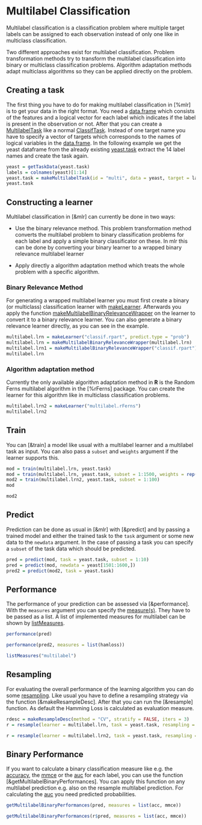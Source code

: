 # Multilabel Classification

Multilabel classification is a classification problem where multiple target labels can be 
assigned to each observation instead of only one like in multiclass classification. 

Two different approaches exist for multilabel classification. Problem transformation 
methods try to transform the multilabel classification into binary or multiclass 
classification problems. Algorithm adaptation methods adapt multiclass algorithms
so they can be applied directly on the problem. 

## Creating a task
The first thing you have to do for making multilabel classification in [%mlr] is to 
get your data in the right format. You need a [data.frame](&base::data.frame) which 
consists of the features and a logical vector for each label which indicates if the 
label is present in the observation or not. After that you can create a 
[MultilabelTask](task.md) like a normal [ClassifTask](task.md). Instead of one 
target name you have to specify a vector of targets which corresponds to the names of 
logical variables in the [data.frame](&base::data.frame). In the following example 
we get the yeast dataframe from the already existing [yeast.task](&yeast.task) extract 
the 14 label names and create the task again.

```r
yeast = getTaskData(yeast.task)
labels = colnames(yeast)[1:14]
yeast.task = makeMultilabelTask(id = "multi", data = yeast, target = labels)
yeast.task
```

## Constructing a learner
Multilabel classification in [&mlr] can currently be done in two ways:

* Use the binary relevance method.
This problem transformation method converts the multilabel problem to binary 
classification problems for each 
label and apply a simple binary classificator on these. In mlr this can be done by 
converting your binary learner to a wrapped binary relevance multilabel learner

* Apply directly a algorithm adaptation method which treats the whole 
problem with a specific algorithm. 

### Binary Relevance Method
For generating a wrapped multilabel learner you must first create a binary (or multiclass) 
classification learner with [makeLearner](&makeLearner). Afterwards you apply the function 
[makeMultilabelBinaryRelevanceWrapper](&makeMultilabelBinaryRelevanceWrapper) on the learner 
to convert it to a binary relevance learner. You can also generate a binary 
relevance learner directly, as you can see in the example. 

```r
multilabel.lrn = makeLearner("classif.rpart", predict.type = "prob")
multilabel.lrn = makeMultilabelBinaryRelevanceWrapper(multilabel.lrn)
multilabel.lrn1 = makeMultilabelBinaryRelevanceWrapper("classif.rpart")
multilabel.lrn
```

### Algorithm adaptation method
Currently the only available algorithm adaptation method in **R** is the Random Ferns 
multilabel algorithm in the [%rFerns] package. You can create the learner for this algorithm 
like in multiclass classification problems.

```r
multilabel.lrn2 = makeLearner("multilabel.rFerns")
multilabel.lrn2
```

## Train
You can [&train] a model like usual with a multilabel learner and a 
multilabel task as input. You can also pass a ``subset`` and ``weights`` argument if the 
learner supports this. 

```r
mod = train(multilabel.lrn, yeast.task)
mod = train(multilabel.lrn, yeast.task, subset = 1:1500, weights = rep(1/1500, 1500))
mod2 = train(multilabel.lrn2, yeast.task, subset = 1:100)
mod

mod2

```

## Predict
Prediction can be done as usual in [&mlr] with [&predict] and by passing a trained model 
and either the trained task to the ``task`` argument or some new data to the ``newdata`` 
argument. In the case of passing a task you can specify a ``subset`` of the task data
which should be predicted. 

```r
pred = predict(mod, task = yeast.task, subset = 1:10)
pred = predict(mod, newdata = yeast[1501:1600,])
pred2 = predict(mod2, task = yeast.task)
```

## Performance
The performance of your prediction can be assessed via [&performance]. 
With the ``measures`` argument you can specify the [measure(s)](measures.md). They 
have to be passed as a list. A list of implemented measures for multilabel
can be shown by [listMeasures](&Performance).

```r
performance(pred)

performance(pred2, measures = list(hamloss))

listMeasures("multilabel")
```

## Resampling
For evaluating the overall performance of the learning algorithm you can do some 
[resampling](resample.md). Like usual you have to define a resampling strategy 
via the function [&makeResampleDesc]. After that you can run the [&resample] 
function. As default the Hamming Loss is calculated as evaluation measure. 

```r
rdesc = makeResampleDesc(method = "CV", stratify = FALSE, iters = 3)
r = resample(learner = multilabel.lrn, task = yeast.task, resampling = rdesc)

r = resample(learner = multilabel.lrn2, task = yeast.task, resampling = rdesc)
```

## Binary Performance
If you want to calculate a binary 
classification measure like e.g. the [accuracy](measures.md), the [mmce](measures.md) 
or the [auc](measures.md) for each label, you can use the function 
[&getMultilabelBinaryPerformances].
You can apply this function on any multilabel prediction e.g. also on the resample 
multilabel prediction. For calculating the [auc](measures.md) you need 
predicted probabilities.

```r
getMultilabelBinaryPerformances(pred, measures = list(acc, mmce))

getMultilabelBinaryPerformances(r$pred, measures = list(acc, mmce))
```

